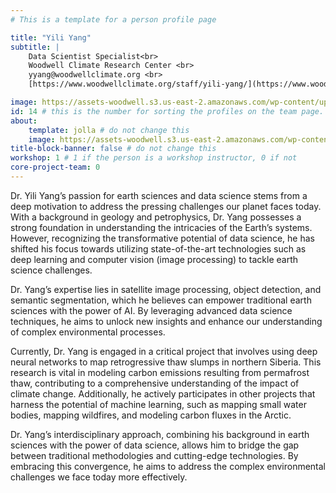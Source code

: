 ```yaml
---
# This is a template for a person profile page

title: "Yili Yang"
subtitle: | 
    Data Scientist Specialist<br> 
    Woodwell Climate Research Center <br>
    yyang@woodwellclimate.org <br>
    [https://www.woodwellclimate.org/staff/yili-yang/](https://www.woodwellclimate.org/staff/yili-yang/) <br>

image: https://assets-woodwell.s3.us-east-2.amazonaws.com/wp-content/uploads/2022/04/03111754/yang_y-300x300.jpg
id: 14 # this is the number for sorting the profiles on the team page. please add 1 if you add a new profile
about:
    template: jolla # do not change this
    image: https://assets-woodwell.s3.us-east-2.amazonaws.com/wp-content/uploads/2022/04/03111754/yang_y-300x300.jpg
title-block-banner: false # do not change this
workshop: 1 # 1 if the person is a workshop instructor, 0 if not
core-project-team: 0
---
```


Dr. Yili Yang’s passion for earth sciences and data science stems from a deep motivation to address the pressing challenges our planet faces today. With a background in geology and petrophysics, Dr. Yang possesses a strong foundation in understanding the intricacies of the Earth’s systems. However, recognizing the transformative potential of data science, he has shifted his focus towards utilizing state-of-the-art technologies such as deep learning and computer vision (image processing) to tackle earth science challenges.

Dr. Yang’s expertise lies in satellite image processing, object detection, and semantic segmentation, which he believes can empower traditional earth sciences with the power of AI. By leveraging advanced data science techniques, he aims to unlock new insights and enhance our understanding of complex environmental processes.

Currently, Dr. Yang is engaged in a critical project that involves using deep neural networks to map retrogressive thaw slumps in northern Siberia. This research is vital in modeling carbon emissions resulting from permafrost thaw, contributing to a comprehensive understanding of the impact of climate change. Additionally, he actively participates in other projects that harness the potential of machine learning, such as mapping small water bodies, mapping wildfires, and modeling carbon fluxes in the Arctic.

Dr. Yang’s interdisciplinary approach, combining his background in earth sciences with the power of data science, allows him to bridge the gap between traditional methodologies and cutting-edge technologies. By embracing this convergence, he aims to address the complex environmental challenges we face today more effectively.
